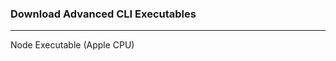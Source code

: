 
### Download Advanced CLI Executables
---
 
<div className={`${styles.buttons} ${styles.flexContainer}`}>
  <Link
    className="button button--secondary"
    to="https://github.com/autonomys/subspace/releases/download/gemini-3h-2024-jul-29/subspace-node-macos-aarch64-gemini-3h-2024-jul-29.zip"
    style={{ display: 'flex', flexDirection: 'column', alignItems: 'center', justifyContent: 'center', textAlign: 'center', padding: '10px' }}>
    <span style={{ fontSize: '20px' }}>Node Executable</span>
    <span style={{ fontSize: '14px' }}>(Apple CPU)</span>
  </Link>
</div>